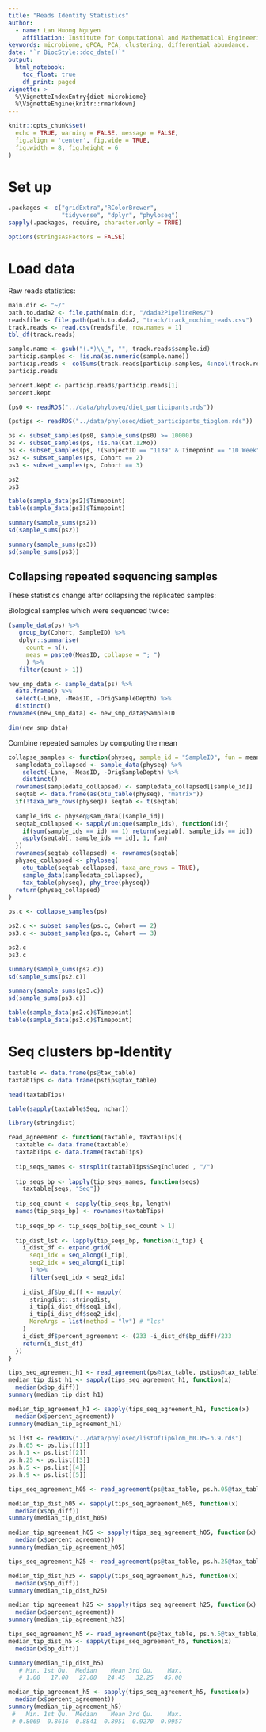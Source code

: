 ```yaml
---
title: "Reads Identity Statistics"
author:
  - name: Lan Huong Nguyen
    affiliation: Institute for Computational and Mathematical Engineering, Stanford University, CA 94305
keywords: microbiome, gPCA, PCA, clustering, differential abundance.
date: "`r BiocStyle::doc_date()`"
output: 
  html_notebook:
    toc_float: true
    df_print: paged
vignette: >
  %\VignetteIndexEntry{diet microbiome}
  %\VignetteEngine{knitr::rmarkdown}
---
```



```r
knitr::opts_chunk$set(
  echo = TRUE, warning = FALSE, message = FALSE, 
  fig.align = 'center', fig.wide = TRUE, 
  fig.width = 8, fig.height = 6
)

```

# Set up

```r
.packages <- c("gridExtra","RColorBrewer", 
               "tidyverse", "dplyr", "phyloseq")
sapply(.packages, require, character.only = TRUE)

options(stringsAsFactors = FALSE)
```


# Load data

Raw reads statistics:

```r
main.dir <- "~/"
path.to.dada2 <- file.path(main.dir, "/dada2PipelineRes/")
readsfile <- file.path(path.to.dada2, "track/track_nochim_reads.csv")
track.reads <- read.csv(readsfile, row.names = 1)
tbl_df(track.reads)
```

```r
sample.name <- gsub("(.*)\\_", "", track.reads$sample.id)
particip.samples <- !is.na(as.numeric(sample.name))
particip.reads <- colSums(track.reads[particip.samples, 4:ncol(track.reads)])/10^6
particip.reads
```

```r
percent.kept <- particip.reads/particip.reads[1]
percent.kept
```


```r
(ps0 <- readRDS("../data/phyloseq/diet_participants.rds"))
```


```r
(pstips <- readRDS("../data/phyloseq/diet_participants_tipglom.rds"))
```


```r
ps <- subset_samples(ps0, sample_sums(ps0) >= 10000)
ps <- subset_samples(ps, !is.na(Cat.12Mo))
ps <- subset_samples(ps, !(SubjectID == "1139" & Timepoint == "10 Week"))
ps2 <- subset_samples(ps, Cohort == 2)
ps3 <- subset_samples(ps, Cohort == 3)

ps2
ps3
```

```r
table(sample_data(ps2)$Timepoint)
table(sample_data(ps3)$Timepoint)

```


```r
summary(sample_sums(ps2))
sd(sample_sums(ps2))

summary(sample_sums(ps3))
sd(sample_sums(ps3))
```



## Collapsing repeated sequencing samples

These statistics change after collapsing the replicated samples:

Biological samples which were sequenced twice:

```r
(sample_data(ps) %>% 
   group_by(Cohort, SampleID) %>% 
   dplyr::summarise(
     count = n(), 
     meas = paste0(MeasID, collapse = "; ")
     ) %>%
   filter(count > 1))
```

```r
new_smp_data <- sample_data(ps) %>%
  data.frame() %>%
  select(-Lane, -MeasID, -OrigSampleDepth) %>%
  distinct() 
rownames(new_smp_data) <- new_smp_data$SampleID

dim(new_smp_data)
```

Combine repeated samples by computing the mean 

```r
collapse_samples <- function(physeq, sample_id = "SampleID", fun = mean){
  sampledata_collapsed <- sample_data(physeq) %>%
    select(-Lane, -MeasID, -OrigSampleDepth) %>%
    distinct() 
  rownames(sampledata_collapsed) <- sampledata_collapsed[[sample_id]]
  seqtab <- data.frame(as(otu_table(physeq), "matrix"))
  if(!taxa_are_rows(physeq)) seqtab <- t(seqtab)
  
  sample_ids <- physeq@sam_data[[sample_id]]
  seqtab_collapsed <- sapply(unique(sample_ids), function(id){ 
    if(sum(sample_ids == id) == 1) return(seqtab[, sample_ids == id])
    apply(seqtab[, sample_ids == id], 1, fun)
  })
  rownames(seqtab_collapsed) <- rownames(seqtab)
  physeq_collapsed <- phyloseq(
    otu_table(seqtab_collapsed, taxa_are_rows = TRUE),
    sample_data(sampledata_collapsed), 
    tax_table(physeq), phy_tree(physeq))
  return(physeq_collapsed)
}

ps.c <- collapse_samples(ps)
```

```r
ps2.c <- subset_samples(ps.c, Cohort == 2)
ps3.c <- subset_samples(ps.c, Cohort == 3)

ps2.c
ps3.c
```

```r
summary(sample_sums(ps2.c))
sd(sample_sums(ps2.c))

summary(sample_sums(ps3.c))
sd(sample_sums(ps3.c))
```

```r
table(sample_data(ps2.c)$Timepoint)
table(sample_data(ps3.c)$Timepoint)

```


# Seq clusters bp-Identity


```r
taxtable <- data.frame(ps@tax_table)  
taxtabTips <- data.frame(pstips@tax_table)
```

```r
head(taxtabTips)
```

```r
table(sapply(taxtable$Seq, nchar))
```

```r
library(stringdist)

read_agreement <- function(taxtable, taxtabTips){
  taxtable <- data.frame(taxtable)  
  taxtabTips <- data.frame(taxtabTips)
  
  tip_seqs_names <- strsplit(taxtabTips$SeqIncluded , "/")
  
  tip_seqs_bp <- lapply(tip_seqs_names, function(seqs) 
    taxtable[seqs, "Seq"])
  
  tip_seq_count <- sapply(tip_seqs_bp, length)
  names(tip_seqs_bp) <- rownames(taxtabTips)
  
  tip_seqs_bp <- tip_seqs_bp[tip_seq_count > 1]
  
  tip_dist_lst <- lapply(tip_seqs_bp, function(i_tip) {
    i_dist_df <- expand.grid(
      seq1_idx = seq_along(i_tip), 
      seq2_idx = seq_along(i_tip)
      ) %>%
      filter(seq1_idx < seq2_idx) 
  
    i_dist_df$bp_diff <- mapply(
      stringdist::stringdist,
      i_tip[i_dist_df$seq1_idx],
      i_tip[i_dist_df$seq2_idx],
      MoreArgs = list(method = "lv") # "lcs"
    )
    i_dist_df$percent_agreement <- (233 -i_dist_df$bp_diff)/233
    return(i_dist_df)
  })
}


```

```r
tips_seq_agreement_h1 <- read_agreement(ps@tax_table, pstips@tax_table)
median_tip_dist_h1 <- sapply(tips_seq_agreement_h1, function(x) 
  median(x$bp_diff))
summary(median_tip_dist_h1)
```

```r
median_tip_agreement_h1 <- sapply(tips_seq_agreement_h1, function(x) 
  median(x$percent_agreement))
summary(median_tip_agreement_h1)
```


```r
ps.list <- readRDS("../data/phyloseq/listOfTipGlom_h0.05-h.9.rds")
ps.h.05 <- ps.list[[1]]
ps.h.1 <- ps.list[[2]]
ps.h.25 <- ps.list[[3]]
ps.h.5 <- ps.list[[4]]
ps.h.9 <- ps.list[[5]]
```

```r
tips_seq_agreement_h05 <- read_agreement(ps@tax_table, ps.h.05@tax_table)
```


```r
median_tip_dist_h05 <- sapply(tips_seq_agreement_h05, function(x) 
  median(x$bp_diff))
summary(median_tip_dist_h05)
```

```r
median_tip_agreement_h05 <- sapply(tips_seq_agreement_h05, function(x) 
  median(x$percent_agreement))
summary(median_tip_agreement_h05)
```


```r
tips_seq_agreement_h25 <- read_agreement(ps@tax_table, ps.h.25@tax_table)

median_tip_dist_h25 <- sapply(tips_seq_agreement_h25, function(x) 
  median(x$bp_diff))
summary(median_tip_dist_h25)
```

```r
median_tip_agreement_h25 <- sapply(tips_seq_agreement_h25, function(x) 
  median(x$percent_agreement))
summary(median_tip_agreement_h25)
```


```r
tips_seq_agreement_h5 <- read_agreement(ps@tax_table, ps.h.5@tax_table)
median_tip_dist_h5 <- sapply(tips_seq_agreement_h5, function(x) 
  median(x$bp_diff))
```

```r
summary(median_tip_dist_h5)
   # Min. 1st Qu.  Median    Mean 3rd Qu.    Max. 
   # 1.00   17.00   27.00   24.45   32.25   45.00 
```


```r
median_tip_agreement_h5 <- sapply(tips_seq_agreement_h5, function(x) 
  median(x$percent_agreement))
summary(median_tip_agreement_h5)
 #   Min. 1st Qu.  Median    Mean 3rd Qu.    Max. 
 # 0.8069  0.8616  0.8841  0.8951  0.9270  0.9957 
```



```r

```

